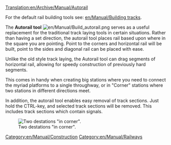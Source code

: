 [[Translation:en/Archive/Manual/Autorail]]

For the default rail building tools see: [[en/Manual/Building tracks]].

The '''Autorail tool''' [[File:en/Manual/Build autorail.png]] serves as a useful replacement for the traditional track laying tools in certain situations. Rather than having a set direction, the autorail tool places rail based upon where in the square you are pointing. Point to the corners and horizontal rail will be built, point to the sides and diagonal rail can be placed with ease.

Unlike the old style track laying, the Autorail tool can drag segments of horizontal rail, allowing for speedy construction of previously hard segments.

This comes in handy when creating big stations where you need to connect the myriad platforms to a single throughway, or in "Corner" stations where two stations in different directions meet.

In addition, the autorail tool enables easy removal of track sections. Just hold the CTRL-key, and selected track sections will be removed. This includes track sections which contain signals.

[[File:en/Archive/Manual/Corner station.png|center|frame|Two destations "in corner".]]

[[Category:en/Manual/Construction]]
[[Category:en/Manual/Railways]]